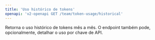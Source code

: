 ```yaml
---
title: 'Uso histórico de tokens'
openapi: 'v2-openapi GET /team/token-usage/historical'
---
```


Retorna o uso histórico de tokens mês a mês. O endpoint também pode, opcionalmente, detalhar o uso por chave de API.